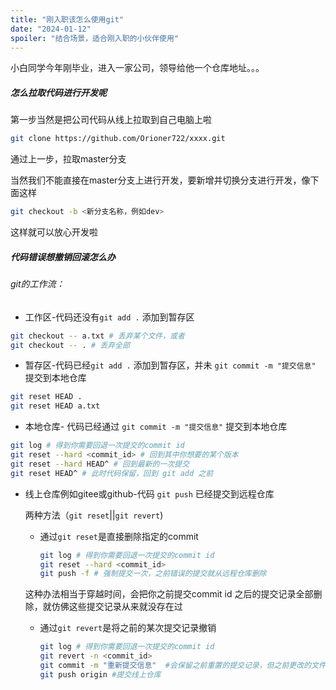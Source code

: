 ```yaml
---
title: "刚入职该怎么使用git"
date: "2024-01-12"
spoiler: "结合场景，适合刚入职的小伙伴使用"
---
```


小白同学今年刚毕业，进入一家公司，领导给他一个仓库地址。。。

##### 怎么拉取代码进行开发呢

第一步当然是把公司代码从线上拉取到自己电脑上啦

```bash
git clone https://github.com/Orioner722/xxxx.git
```

通过上一步，拉取master分支

当然我们不能直接在master分支上进行开发，要新增并切换分支进行开发，像下面这样

```bash
git checkout -b <新分支名称，例如dev>
```

这样就可以放心开发啦

##### 代码错误想撤销回滚怎么办

###### git的工作流：

- 工作区-代码还没有`git add .` 添加到暂存区

```bash
git checkout -- a.txt # 丢弃某个文件，或者
git checkout -- . # 丢弃全部
```



- 暂存区-代码已经`git add .` 添加到暂存区，并未 `git commit -m "提交信息"` 提交到本地仓库

```bash
git reset HEAD .
git reset HEAD a.txt
```



- 本地仓库- 代码已经通过 `git commit -m "提交信息"` 提交到本地仓库

```bash
git log # 得到你需要回退一次提交的commit id
git reset --hard <commit_id> # 回到其中你想要的某个版本
git reset --hard HEAD^ # 回到最新的一次提交
git reset HEAD^ # 此时代码保留，回到 git add 之前
```



- 线上仓库例如gitee或github-代码 `git push` 已经提交到远程仓库

  两种方法（`git reset`||`git revert`)

  - 通过`git reset`是直接删除指定的commit

    ```bash
    git log # 得到你需要回退一次提交的commit id
    git reset --hard <commit_id>
    git push -f # 强制提交一次，之前错误的提交就从远程仓库删除
    ```

  这种办法相当于穿越时间，会把你之前提交commit id 之后的提交记录全部删除，就仿佛这些提交记录从来就没存在过

  - 通过`git revert`是将之前的某次提交记录撤销

    ```bash
    git log # 得到你需要回退一次提交的commit id
    git revert -n <commit_id>
    git commit -m "重新提交信息"  #会保留之前重置的提交记录，但之前更改的文件没有保留更改 
    git push origin #提交线上仓库
    ```

    







